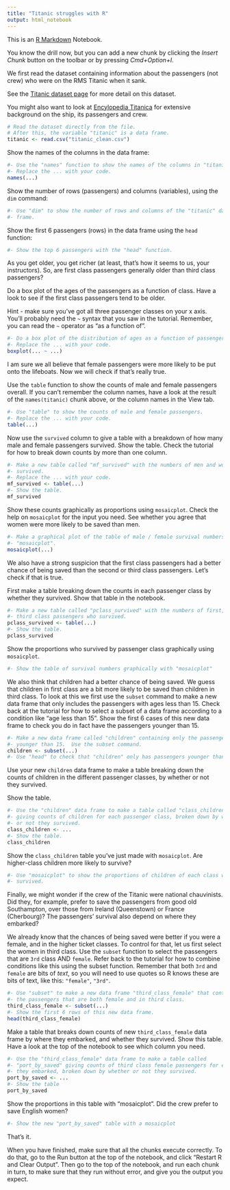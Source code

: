 ```yaml
---
title: "Titanic struggles with R"
output: html_notebook
---
```


This is an [R Markdown](http://rmarkdown.rstudio.com) Notebook. 

You know the drill now, but you can add a new chunk by clicking the *Insert
Chunk* button on the toolbar or by pressing *Cmd+Option+I*.

We first read the dataset containing information about the passengers (not
crew) who were on the RMS Titanic when it sank.

See the [Titanic dataset
page](https://github.com/matthew-brett/datasets/tree/master/titanic) for more
detail on this dataset.

You might also want to look at [Encylopedia
Titanica](https://www.encyclopedia-titanica.org/titanic-statistics.html) for
extensive background on the ship, its passengers and crew.

```r
# Read the dataset directly from the file.
# After this, the variable "titanic" is a data frame.
titanic <- read.csv("titanic_clean.csv")
```

Show the names of the columns in the data frame:

```r
#- Use the "names" function to show the names of the columns in "titanic"
#- Replace the ... with your code.
names(...)
```

Show the number of rows (passengers) and columns (variables), using the `dim`
command:

```r
#- Use "dim" to show the number of rows and columns of the "titanic" data
#- frame.
```

Show the first 6 passengers (rows) in the data frame using the `head` function:

```r
#- Show the top 6 passengers with the "head" function.
```

As you get older, you get richer (at least, that's how it seems to us, your
instructors).  So, are first class passengers generally older than third class
passengers?

Do a box plot of the ages of the passengers as a function of class.  Have
a look to see if the first class passengers tend to be older.

Hint - make sure you've got all three passenger classes on your x axis.  You'll
probably need the `~` syntax that you saw in the tutorial. Remember, you can
read the `~` operator as "as a function of".

```r
#- Do a box plot of the distribution of ages as a function of passenger class.
#- Replace the ... with your code.
boxplot(... ~ ...)
```

I am sure we all believe that female passengers were more likely to be put onto
the lifeboats. Now we will check if that's really true.

Use the `table` function to show the counts of male and female passengers
overall.  If you can't remember the column names, have a look at the result of
the `names(titanic)` chunk above, or the column names in the View tab.

```r
#- Use "table" to show the counts of male and female passengers.
#- Replace the ... with your code.
table(...)
```

Now use the `survived` column to give a table with a breakdown of how many male
and female passengers survived.  Show the table.  Check the tutorial for how to
break down counts by more than one column.

```r
#- Make a new table called "mf_survived" with the numbers of men and women who
#- survived.
#- Replace the ... with your code.
mf_survived <- table(...)
#- Show the table.
mf_survived
```

Show these counts graphically as proportions using `mosaicplot`. Check the help
on `mosaicplot` for the input you need.  See whether you agree that women were
more likely to be saved than men.

```r
#- Make a graphical plot of the table of male / female survival numbers with
#- "mosaicplot".
mosaicplot(...)
```

We also have a strong suspicion that the first class passengers had a better
chance of being saved than the second or third class passengers.  Let's check
if that is true.

First make a table breaking down the counts in each passenger class by whether
they survived.  Show that table in the notebook.

```r
#- Make a new table called "pclass_survived" with the numbers of first, second,
#- third class passengers who survived.
pclass_survived <- table(...)
#- Show the table.
pclass_survived
```

Show the proportions who survived by passenger class graphically using
`mosaicplot`.

```r
#- Show the table of survival numbers graphically with "mosaicplot"
```

We also think that children had a better chance of being saved.  We guess that
children in first class are a bit more likely to be saved than children in
third class.  To look at this we first use the `subset` command to make a new
data frame that only includes the passengers with ages less than 15.  Check
back at the tutorial for how to select a subset of a data frame according to
a condition like "age less than 15".  Show the first 6 cases of this new data
frame to check you do in fact have the passengers younger than 15.

```r
#- Make a new data frame called "children" containing only the passengers
#- younger than 15.  Use the subset command.
children <- subset(...)
#- Use "head" to check that "children" only has passengers younger than 15.
```

Use your new `children` data frame to make a table breaking down the counts of
children in the different passenger classes, by whether or not they survived.

Show the table.

```r
#- Use the "children" data frame to make a table called "class_children"
#- giving counts of children for each passenger class, broken down by whether
#- or not they survived.
class_children <- ...
#- Show the table.
class_children
```

Show the `class_children` table you've just made with `mosaicplot`.  Are
higher-class children more likely to survive?

```r
#- Use "mosaicplot" to show the proportions of children of each class who
#- survived.
```

Finally, we might wonder if the crew of the Titanic were national chauvinists.
Did they, for example, prefer to save the passengers from good old Southampton,
over those from Ireland (Queenstown) or France (Cherbourg)?  The passengers'
survival also depend on where they embarked?

We already know that the chances of being saved were better if you were a
female, and in the higher ticket classes.  To control for that, let us first
select the women in third class.  Use the `subset` function to select the
passengers that are `3rd` class AND `female`.  Refer back to the tutorial for
how to combine conditions like this using the subset function.  Remember that
both `3rd` and `female` are bits of *text*, so you will need to use quotes so R
knows these are bits of text, like this: `"female"`, `"3rd"`.


```r
#- Use "subset" to make a new data frame "third_class_female" that contains all
#- the passengers that are both female and in third class.
third_class_female <- subset(...)
#- Show the first 6 rows of this new data frame.
head(third_class_female)
```

Make a table that breaks down counts of new `third_class_female` data frame by
where they embarked, and whether they survived. Show this table.  Have a look at the top of the notebook to see which column you need.

```r
#- Use the "third_class_female" data frame to make a table called
#- "port_by_saved" giving counts of third class female passengers for each port
#- they embarked, broken down by whether or not they survived.
port_by_saved <- ...
#- Show the table
port_by_saved
```

Show the proportions in this table with "mosaicplot".  Did the crew prefer to
save English women?

```r
#- Show the new "port_by_saved" table with a mosaicplot
```

That's it.

When you have finished, make sure that all the chunks execute correctly.  To do
that, go to the Run button at the top of the notebook, and click "Restart R and
Clear Output".  Then go to the top of the notebook, and run each chunk in turn,
to make sure that they run without error, and give you the output you expect.
